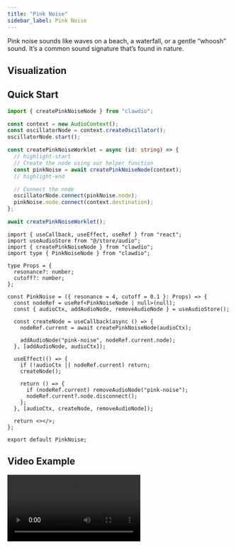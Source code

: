 ```yaml
---
title: "Pink Noise"
sidebar_label: Pink Noise
---
```


Pink noise sounds like waves on a beach, a waterfall, or a gentle “whoosh” sound. It’s a common sound signature that’s found in nature.

## Visualization


<AudioGraph graph={graph} />

## Quick Start

<Tabs>
<TabItem value="js" label="JavaScript">

```ts
import { createPinkNoiseNode } from "clawdio";

const context = new AudioContext();
const oscillatorNode = context.createOscillator();
oscillatorNode.start();

const createPinkNoiseWorklet = async (id: string) => {
  // highlight-start
  // Create the node using our helper function
  const pinkNoise = await createPinkNoiseNode(context);
  // highlight-end

  // Connect the node
  oscillatorNode.connect(pinkNoise.node);
  pinkNoise.node.connect(context.destination);
};

await createPinkNoiseWorklet();
```

</TabItem>
<TabItem value="react" label="React">

```tsx
import { useCallback, useEffect, useRef } from "react";
import useAudioStore from "@/store/audio";
import { createPinkNoiseNode } from "clawdio";
import type { PinkNoiseNode } from "clawdio";

type Props = {
  resonance?: number;
  cutoff?: number;
};

const PinkNoise = ({ resonance = 4, cutoff = 0.1 }: Props) => {
  const nodeRef = useRef<PinkNoiseNode | null>(null);
  const { audioCtx, addAudioNode, removeAudioNode } = useAudioStore();

  const createNode = useCallback(async () => {
    nodeRef.current = await createPinkNoiseNode(audioCtx);

    addAudioNode("pink-noise", nodeRef.current.node);
  }, [addAudioNode, audioCtx]);

  useEffect(() => {
    if (!audioCtx || nodeRef.current) return;
    createNode();

    return () => {
      if (nodeRef.current) removeAudioNode("pink-noise");
      nodeRef.current?.node.disconnect();
    };
  }, [audioCtx, createNode, removeAudioNode]);

  return <></>;
};

export default PinkNoise;
```

</TabItem>

</Tabs>

## Video Example


<Video src={videoUrl} />
